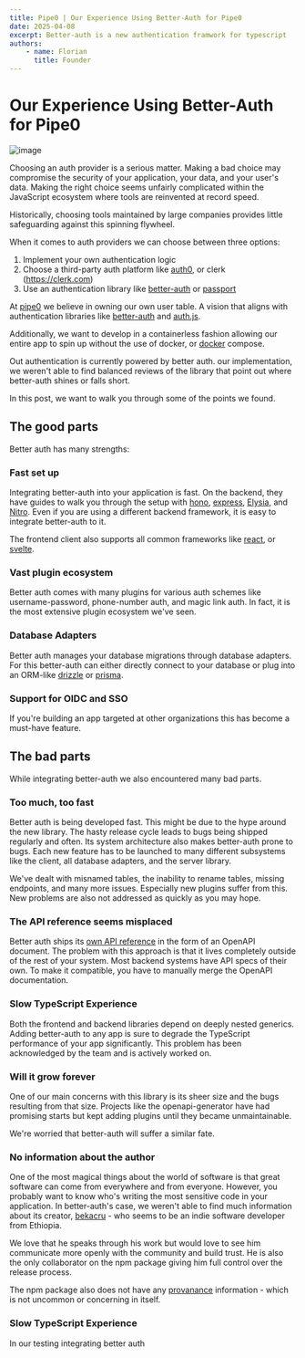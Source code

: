 ```yaml
---
title: Pipe0 | Our Experience Using Better-Auth for Pipe0
date: 2025-04-08
excerpt: Better-auth is a new authentication framwork for typescript
authors:
    - name: Florian
      title: Founder
---
```


# Our Experience Using Better-Auth for Pipe0

![image](/media/blog/20250408-1.jpg)

Choosing an auth provider is a serious matter. Making a bad choice may compromise the security 
of your application, your data, and your user's data. Making the right choice seems unfairly complicated 
within the JavaScript ecosystem where tools are reinvented at record speed.

Historically, choosing tools maintained by large companies provides little safeguarding 
against this spinning flywheel.

When it comes to auth providers we can choose between three options:

1. Implement your own authentication logic
2. Choose a third-party auth platform like [auth0](https://auth0.com), or clerk (https://clerk.com)
3. Use an authentication library like [better-auth](https://better-auth.com) or [passport](https://passportjs.com)

At [pipe0](https://pipe0.com) we believe in owning our own user table. A vision that aligns with 
authentication libraries like [better-auth](https://better-auth.com) and [auth.js](https://authjs.dev/).

Additionally, we want to develop in a containerless fashion allowing our entire app to spin up
without the use of docker, or [docker](https://docker.com) compose.

Out authentication is currently powered by better auth. our implementation, we weren't able to 
find balanced reviews of the library that point out where better-auth shines or falls short.

In this post, we want to walk you through some of the points we found.

## The good parts

Better auth has many strengths:

### Fast set up

Integrating better-auth into your application is fast. On the backend, they have guides to walk you 
through the setup with [hono](https://hono.dev), [express](https://expressjs.com/), 
[Elysia](https://elysiajs.com/), and [Nitro](https://nitro.build/). Even if 
you are using a different backend framework, it is easy to integrate better-auth to it.

The frontend client also supports all common frameworks like [react](https://react.dev/), or [svelte](https://svelte.dev/).

### Vast plugin ecosystem

Better auth comes with many plugins for various auth schemes like username-password, phone-number auth, and
magic link auth. In fact, it is the most extensive plugin ecosystem we've seen.

### Database Adapters

Better auth manages your database migrations through database adapters. For this better-auth can either 
directly connect to your database or plug into an ORM-like [drizzle](https://orm.drizzle.team/) or [prisma](https://www.prisma.io/).

### Support for OIDC and SSO

If you're building an app targeted at other organizations this has become a must-have feature.

## The bad parts

While integrating better-auth we also encountered many bad parts.

### Too much, too fast

Better auth is being developed fast. This might be due to the hype around the new library.
The hasty release cycle leads to bugs being shipped regularly and often. Its system architecture 
also makes better-auth prone to bugs. Each new feature has to be launched to many
different subsystems like the client, all database adapters, and the server library.

We've dealt with misnamed tables, the inability to rename tables, missing endpoints, and many more issues.
Especially new plugins suffer from this. New problems are also not addressed as quickly as you may hope.

### The API reference seems misplaced

Better auth ships its [own API reference](https://www.better-auth.com/docs/plugins/open-api) in the form of 
an OpenAPI document. The problem with this approach is that it lives completely outside of the rest of your
system. Most backend systems have API specs of their own. To make it compatible, you have to manually 
merge the OpenAPI documentation.

### Slow TypeScript Experience

Both the frontend and backend libraries depend on deeply nested generics. Adding better-auth to any app 
is sure to degrade the TypeScript performance of your app significantly. This problem has been acknowledged
by the team and is actively worked on.

### Will it grow forever

One of our main concerns with this library is its sheer size and the bugs resulting from that size.
Projects like the openapi-generator have had promising starts but kept adding plugins until they became unmaintainable.

We're worried that better-auth will suffer a similar fate.

### No information about the author

One of the most magical things about the world of software is that great software can come from 
everywhere and from everyone. However, you probably want to know who's writing the most sensitive 
code in your application. In better-auth's case, we weren't able to find much information about its creator,
[bekacru](https://github.com/Bekacru) - who seems to be an indie software developer from Ethiopia.

We love that he speaks through his work but would love to see him 
communicate more openly with the community and build trust. He is also the only 
collaborator on the npm package giving him full control over the release process.

The npm package also does not have any [provanance](https://docs.npmjs.com/viewing-package-provenance) 
information - which is not uncommon or concerning in itself.

### Slow TypeScript Experience

In our testing integrating better auth




